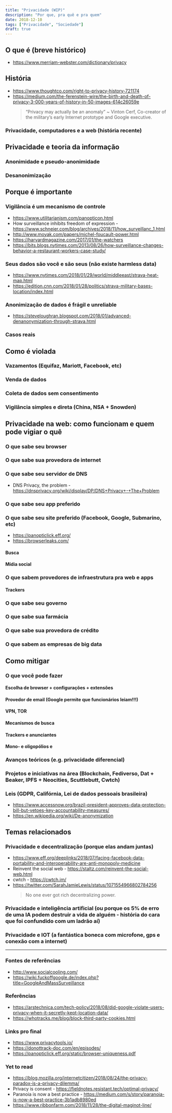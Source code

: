 ```yaml
---
title: "Privacidade (WIP)"
description: "Por que, pra quê e pra quem"
date: 2018-12-10
tags: ["Privacidade", "Sociedade"]
draft: true
---
```


## O que é (breve histórico)

-   https://www.merriam-webster.com/dictionary/privacy

## História

-   https://www.thoughtco.com/right-to-privacy-history-721174
-   https://medium.com/the-ferenstein-wire/the-birth-and-death-of-privacy-3-000-years-of-history-in-50-images-614c26059e
    > “Privacy may actually be an anomaly” ~ Vinton Cerf, Co-creator of the military’s early Internet prototype and Google executive.

### Privacidade, computadores e a web (história recente)

## Privacidade e teoria da informação

### Anonimidade e pseudo-anonimidade

### Desanonimização

## Porque é importante

### Vigilância é um mecanismo de controle

-   https://www.utilitarianism.com/panopticon.html
-   How surveillance inhibits freedom of expression - https://www.schneier.com/blog/archives/2018/11/how_surveillanc_1.html
-   http://www.moyak.com/papers/michel-foucault-power.html
-   https://harvardmagazine.com/2017/01/the-watchers
-   https://bits.blogs.nytimes.com/2013/08/26/how-surveillance-changes-behavior-a-restaurant-workers-case-study/

### Seus dados são você e são seus (não existe harmless data)

-   https://www.nytimes.com/2018/01/29/world/middleeast/strava-heat-map.html
-   https://edition.cnn.com/2018/01/28/politics/strava-military-bases-location/index.html

### Anonimização de dados é frágil e unreliable

-   https://steveloughran.blogspot.com/2018/01/advanced-denanonymization-through-strava.html

### Casos reais

## Como é violada

### Vazamentos (Equifaz, Mariott, Facebook, etc)

### Venda de dados

### Coleta de dados sem consentimento

### Vigilância simples e direta (China, NSA + Snowden)

## Privacidade na web: como funcionam e quem pode vigiar o quê

### O que sabe seu browser

### O que sabe sua provedora de internet

### O que sabe seu servidor de DNS

-   DNS Privacy, the problem - https://dnsprivacy.org/wiki/display/DP/DNS+Privacy+-+The+Problem

### O que sabe seu app preferido

### O que sabe seu site preferido (Facebook, Google, Submarino, etc)

-   https://panopticlick.eff.org/
-   https://browserleaks.com/

#### Busca

#### Mídia social

### O que sabem provedores de infraestrutura pra web e apps

#### Trackers

### O que sabe seu governo

### O que sabe sua farmácia

### O que sabe sua provedora de crédito

### O que sabem as empresas de big data

## Como mitigar

### O que você pode fazer

#### Escolha de browser + configurações + extensões

#### Provedor de email (Google permite que funcionários leiam!!!)

#### VPN, TOR

#### Mecanismos de busca

#### Trackers e anunciantes

#### Mono- e oligopólios e

### Avanços teóricos (e.g. privacidade diferencial)

### Projetos e iniciativas na área (Blockchain, Fediverso, Dat + Beaker, IPFS + Neocities, Scuttlebutt, Cwtch)

### Leis (GDPR, Califórnia, Lei de dados pessoais brasileira)

-   https://www.accessnow.org/brazil-president-approves-data-protection-bill-but-vetoes-key-accountability-measures/
-   https://en.wikipedia.org/wiki/De-anonymization

## Temas relacionados

### Privacidade e decentralização (porque elas andam juntas)

-   https://www.eff.org/deeplinks/2018/07/facing-facebook-data-portability-and-interoperability-are-anti-monopoly-medicine
-   Reinvent the social web - https://staltz.com/reinvent-the-social-web.html
-   cwtch - https://cwtch.im/
-   https://twitter.com/SarahJamieLewis/status/1071554966802784256
    > No one ever got rich decentralizing power.

### Privacidade e inteligência artificial (ou porque os 5% de erro de uma IA podem destruir a vida de alguém - história do cara que foi confundido com um ladrão aí)

### Privacidade e IOT (a fantástica boneca com microfone, gps e conexão com a internet)

---

### Fontes de referências

-   http://www.socialcooling.com/
-   https://wiki.fuckoffgoogle.de/index.php?title=GoogleAndMassSurveillance

### Referências

-   https://arstechnica.com/tech-policy/2018/08/did-google-violate-users-privacy-when-it-secretly-kept-location-data/
-   https://whotracks.me/blog/block-third-party-cookies.html

### Links pro final

-   https://www.privacytools.io/
-   https://donottrack-doc.com/en/episodes/
-   https://panopticlick.eff.org/static/browser-uniqueness.pdf

### Yet to read

-   https://blog.mozilla.org/internetcitizen/2018/08/24/the-privacy-paradox-is-a-privacy-dilemma/
-   Privacy is consent - https://fieldnotes.resistant.tech/optimal-privacy/
-   Paranoia is now a best practice - https://medium.com/s/story/paranoia-is-now-a-best-practice-3b1adb8980ed
-   https://www.ribbonfarm.com/2018/11/28/the-digital-maginot-line/
